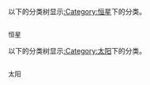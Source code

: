以下的分类树显示[[:Category:恒星|:Category:恒星]]下的分类。
<div style="-moz-column-count:2; column-count:2; font-size:92%">
<categorytree>恒星</categorytree> 
</div>

以下的分类树显示[[:Category:太阳|:Category:太阳]]下的分类。
<div style="-moz-column-count:2; column-count:2; font-size:92%">
<categorytree>太阳</categorytree> 
</div>